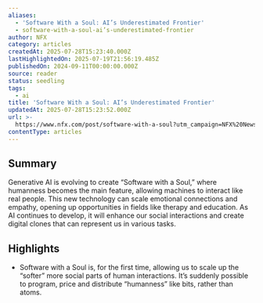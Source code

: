 ```yaml
---
aliases:
  - 'Software With a Soul: AI’s Underestimated Frontier'
  - software-with-a-soul-ai’s-underestimated-frontier
author: NFX
category: articles
createdAt: 2025-07-28T15:23:40.000Z
lastHighlightedOn: 2025-07-19T21:56:19.485Z
publishedOn: 2024-09-11T00:00:00.000Z
source: reader
status: seedling
tags:
  - ai
title: 'Software With a Soul: AI’s Underestimated Frontier'
updatedAt: 2025-07-28T15:23:52.000Z
url: >-
  https://www.nfx.com/post/software-with-a-soul?utm_campaign=NFX%20Newsletter&utm_medium=email&_hsenc=p2ANqtz-8szeM78REOciijNB6D8Xmd-SoywKoGdEALB0FGNAAIDek-mJVh4T6MVjxiEbBlFd7J_hMbZqTILD_FUWVy9P6wVyrIqglWVZR8Nl7PMqtPsUrqzpw&_hsmi=362776056&utm_content=362776056&utm_source=hs_email
contentType: articles
---
```

## Summary

Generative AI is evolving to create “Software with a Soul,” where humanness becomes the main feature, allowing machines to interact like real people. This new technology can scale emotional connections and empathy, opening up opportunities in fields like therapy and education. As AI continues to develop, it will enhance our social interactions and create digital clones that can represent us in various tasks.

## Highlights

- Software with a Soul is, for the first time, allowing us to scale up the “softer” more social parts of human interactions. It’s suddenly possible to program, price and distribute “humanness” like bits, rather than atoms.
